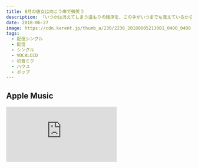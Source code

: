 ```yaml
---
title: 8月の彼女は向こう岸で微笑う
description: 「いつかは消えてしまう温もりの残滓を、この手がいつまでも覚えているから」
date: 2018-06-27
image: https://cdn.karent.jp/thumb_a/236/2236_20180605213001_0400_0400.jpg
tags:
  - 配信シングル
  - 配信
  - シングル
  - VOCALOID
  - 初音ミク
  - ハウス
  - ポップ
---
```


## Apple Music

<iframe
  allow="autoplay *; encrypted-media *; fullscreen *; clipboard-write"
  frameBorder={0}
  height={450}
  style={{
    width: "100%",
    maxWidth: 660,
    overflow: "hidden",
    background: "transparent",
  }}
  sandbox="allow-forms allow-popups allow-same-origin allow-scripts allow-storage-access-by-user-activation allow-top-navigation-by-user-activation"
  src="https://embed.music.apple.com/jp/album/in-august-she-smiles-on-the-farther-side-single/1398212812"
/>
